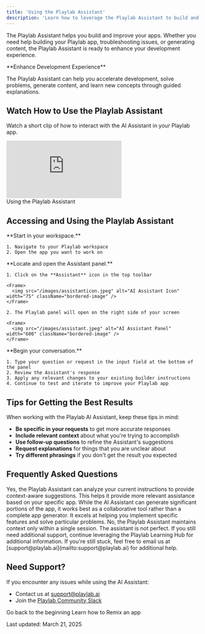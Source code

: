 ```yaml
---
title: 'Using the Playlab Assistant'
description: 'Learn how to leverage the Playlab Assistant to build and improve your Playlab apps'
---
```


The Playlab Assistant helps you build and improve your apps. Whether you need help building your Playlab app, troubleshooting issues, or generating content, the Playlab Assistant is ready to enhance your development experience.

<Info>
  **Enhance Development Experience**
  
  The Playlab Assistant can help you accelerate development, solve problems, generate content, and learn new concepts through guided explanations.
</Info>

## <Icon icon="video" size="24" className="inline-block align-text-bottom" /> Watch How to Use the Playlab Assistant

Watch a short clip of how to interact with the AI Assistant in your Playlab app.

<Frame>
  <iframe 
    src="https://www.loom.com/embed/e6fcb0dde4ef4c53a4f535a7da5d15fa?sid=d8ab38f9-0790-4bdb-9ec9-7ccd995e9939" 
    frameborder="0" 
    webkitallowfullscreen 
    mozallowfullscreen 
    allowfullscreen 
    style={{ width: "100%", height: "400px" }}
  ></iframe>
  <figcaption>Using the Playlab Assistant</figcaption>
</Frame>

## <Icon icon="arrow-right" size="24" className="inline-block align-text-bottom" /> Accessing and Using the Playlab Assistant

<Steps>
  <Step title="Open Your Playlab App">
    **Start in your workspace.**
    
    1. Navigate to your Playlab workspace
    2. Open the app you want to work on
  </Step>

  <Step title="Access the Playlab Assistant">
    **Locate and open the Assistant panel.**
    
    1. Click on the **Assistant** icon in the top toolbar
    
    <Frame>
      <img src="/images/assistanticon.jpeg" alt="AI Assistant Icon" width="75" className="bordered-image" />
    </Frame>
    
    2. The Playlab panel will open on the right side of your screen
    
    <Frame>
      <img src="/images/assistant.jpeg" alt="AI Assistant Panel" width="600" className="bordered-image" />
    </Frame>
  </Step>

  <Step title="Interact with the Assistant">
    **Begin your conversation.**
    
    1. Type your question or request in the input field at the bottom of the panel
    2. Review the Assistant's response
    3. Apply any relevant changes to your existing builder instructions
    4. Continue to test and iterate to improve your Playlab app
  </Step>
</Steps>

## <Icon icon="lightbulb-on" size="24" className="inline-block align-text-bottom" /> Tips for Getting the Best Results

When working with the Playlab AI Assistant, keep these tips in mind:

  - **Be specific in your requests** to get more accurate responses
  - **Include relevant context** about what you're trying to accomplish
  - **Use follow-up questions** to refine the Assistant's suggestions
  - **Request explanations** for things that you are unclear about
  - **Try different phrasings** if you don't get the result you expected

## <Icon icon="circle-question" size="24" className="inline-block align-text-bottom" /> Frequently Asked Questions

<Accordion title="Can the Playlab Assistant access my app's builder instructions?">
  Yes, the Playlab Assistant can analyze your current instructions to provide context-aware suggestions. This helps it provide more relevant assistance based on your specific app.
</Accordion>

<Accordion title="Can the AI Assistant generate complete apps?">
  While the AI Assistant can generate significant portions of the app, it works best as a collaborative tool rather than a complete app generator. It excels at helping you implement specific features and solve particular problems.
</Accordion>

<Accordion title="Does the Playlab Assistant remember previous conversations?">
  No, the Playlab Assistant maintains context only within a single session.
</Accordion>

<Accordion title="What do I do if the assistant is not able to help me?">
  The assistant is not perfect. If you still need additional support, continue leveraging the Playlab Learning Hub for additional information. If you're still stuck, feel free to email us at [support@playlab.ai](mailto:support@playlab.ai) for additional help.
</Accordion>

## <Icon icon="bullhorn" size="24" className="inline-block align-text-bottom" /> Need Support?

If you encounter any issues while using the AI Assistant:

* Contact us at [support@playlab.ai](mailto:support@playlab.ai)
* Join the [Playlab Community Slack](https://join.slack.com/t/playlabcommunity/shared_invite/zt-31mhwj7nl-49e1Mw5fYpyHJGOFyDIFtA)

<CardGroup>
  <Card title="Back to Getting Started" icon="arrow-left" href="/getstarted/Getting Started" iconType="duotone">
    Go back to the beginning
  </Card>
  <Card title="Remixing a Playlab App" icon="turntable" href="/getstarted/Remixing" iconType="duotone">
    Learn how to Remix an app
  </Card>
</CardGroup>

Last updated: March 21, 2025